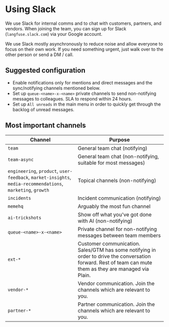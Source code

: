 # Using Slack

We use Slack for internal comms and to chat with customers, partners, and vendors. When joining the team, you can sign up for Slack (`langfuse.slack.com`) via your Google account.

We use Slack mostly asynchronously to reduce noise and allow everyone to focus on their own work. If you need something urgent, just walk over to the other person or send a DM / call.

## Suggested configuration

- Enable notifications only for mentions and direct messages and the sync/notifying channels mentioned below.
- Set up `queue-<name>-x-<name>` private channels to send non-notifying messages to colleagues. SLA to respond within 24 hours.
- Set up `All unreads` in the main menu in order to quickly get through the backlog of unread messages.

## Most important channels

| Channel                                                                                                      | Purpose                                                                                                                                                    |
| ------------------------------------------------------------------------------------------------------------ | ---------------------------------------------------------------------------------------------------------------------------------------------------------- |
| `team`                                                                                                       | General team chat (notifying)                                                                                                                              |
| `team-async`                                                                                                 | General team chat (non-notifying, suitable for most messages)                                                                                              |
| `engineering`, `product`, `user-feedback`, `market-insights`, `media-recommendations`, `marketing`, `growth` | Topical channels (non-notifying)                                                                                                                           |
| `incidents`                                                                                                  | Incident communication (notifying)                                                                                                                         |
| `memehq`                                                                                                     | Arguably the most fun channel                                                                                                                              |
| `ai-trickshots`                                                                                              | Show off what you've got done with AI (non-notifying)                                                                                                      |
| `queue-<name>-x-<name>`                                                                                      | Private channel for non-notifying messages between team members                                                                                            |
| `ext-*`                                                                                                      | Customer communication. Sales/GTM has some notifying in order to drive the conversation forward. Rest of team can mute them as they are managed via Plain. |
| `vendor-*`                                                                                                   | Vendor communication. Join the channels which are relevant to you.                                                                                         |
| `partner-*`                                                                                                  | Partner communication. Join the channels which are relevant to you.                                                                                        |
